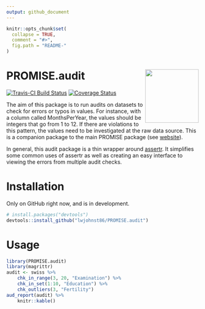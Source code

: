 ```yaml
---
output: github_document
---
```


<!-- README.md is generated from README.Rmd. Please edit that file -->

```r
knitr::opts_chunk$set(
  collapse = TRUE,
  comment = "#>",
  fig.path = "README-"
)
```

# PROMISE.audit <img src="man/figures/logo.png" align="right" height=140/>

[![Travis-CI Build Status](https://travis-ci.org/lwjohnst86/PROMISE.audit.svg?branch=master)](https://travis-ci.org/lwjohnst86/PROMISE.audit)
[![Coverage Status](https://img.shields.io/codecov/c/github/lwjohnst86/PROMISE.audit/master.svg)](https://codecov.io/github/lwjohnst86/PROMISE.audit?branch=master)

The aim of this package is to run audits on datasets to check for errors or
typos in values. For instance, with a column called MonthsPerYear, the values 
should be integers that go from 1 to 12. If there are violations to this pattern,
the values need to be investigated at the raw data source. This is a companion package
to the main PROMISE package (see [website](https://promise-cohort.gitlab.io/PROMISE)).

In general, this audit package is a thin wrapper around 
[assertr](https://cran.r-project.org/web/packages/assertr/vignettes/assertr.html).
It simplifies some common uses of assertr as well as creating
an easy interface to viewing the errors from multiple audit checks.

# Installation

Only on GitHub right now, and is in development.

```r
# install.packages("devtools")
devtools::install_github("lwjohnst86/PROMISE.audit")
```

# Usage

```r
library(PROMISE.audit)
library(magrittr)
audit <- swiss %>% 
    chk_in_range(3, 20, "Examination") %>% 
    chk_in_set(1:10, "Education") %>% 
    chk_outliers(3, "Fertility")
aud_report(audit) %>% 
    knitr::kable()
```

